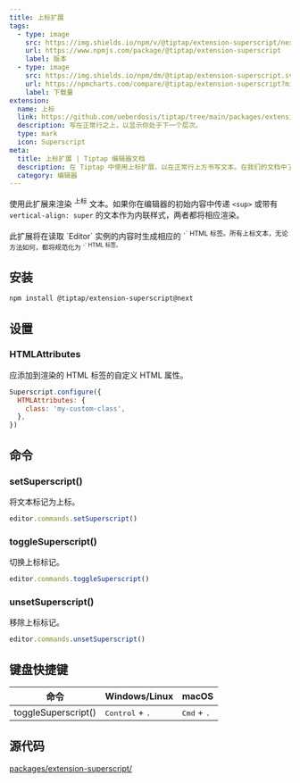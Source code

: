 ```yaml
---
title: 上标扩展
tags:
  - type: image
    src: https://img.shields.io/npm/v/@tiptap/extension-superscript/next?label=版本
    url: https://www.npmjs.com/package/@tiptap/extension-superscript
    label: 版本
  - type: image
    src: https://img.shields.io/npm/dm/@tiptap/extension-superscript.svg
    url: https://npmcharts.com/compare/@tiptap/extension-superscript?minimal=true
    label: 下载量
extension:
  name: 上标
  link: https://github.com/ueberdosis/tiptap/tree/main/packages/extension-superscript
  description: 写在正常行之上，以显示你处于下一个层次。
  type: mark
  icon: Superscript
meta:
  title: 上标扩展 | Tiptap 编辑器文档
  description: 在 Tiptap 中使用上标扩展，以在正常行上方书写文本。在我们的文档中了解更多信息！
  category: 编辑器
---
```



使用此扩展来渲染 <sup>上标</sup> 文本。如果你在编辑器的初始内容中传递 `<sup>` 或带有 `vertical-align: super` 的文本作为内联样式，两者都将相应渲染。

<Callout title="限制" variant="default">
    此扩展将在读取 `Editor` 实例的内容时生成相应的 `<sup>` HTML 标签。所有上标文本，无论方法如何，都将规范化为 `<sup>` HTML 标签。
</Callout>

<CodeDemo path="/Marks/Superscript" />

## 安装

```bash
npm install @tiptap/extension-superscript@next
```

## 设置

### HTMLAttributes

应添加到渲染的 HTML 标签的自定义 HTML 属性。

```js
Superscript.configure({
  HTMLAttributes: {
    class: 'my-custom-class',
  },
})
```

## 命令

### setSuperscript()

将文本标记为上标。

```js
editor.commands.setSuperscript()
```

### toggleSuperscript()

切换上标标记。

```js
editor.commands.toggleSuperscript()
```

### unsetSuperscript()

移除上标标记。

```js
editor.commands.unsetSuperscript()
```

## 键盘快捷键

| 命令                  | Windows/Linux                     | macOS                         |
| -------------------   | --------------------------------- | ----------------------------- |
| toggleSuperscript()   | <kbd>Control</kbd> + <kbd>.</kbd> | <kbd>Cmd</kbd> + <kbd>.</kbd> |

## 源代码

[packages/extension-superscript/](https://github.com/ueberdosis/tiptap/blob/main/packages/extension-superscript/)